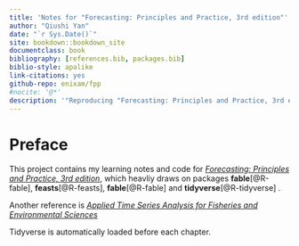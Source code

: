 ```yaml
--- 
title: 'Notes for "Forecasting: Principles and Practice, 3rd edition"'
author: "Qiushi Yan"
date: "`r Sys.Date()`"
site: bookdown::bookdown_site
documentclass: book
bibliography: [references.bib, packages.bib]
biblio-style: apalike
link-citations: yes
github-repo: enixam/fpp
#nocite: '@*'
description: '"Reproducing "Forecasting: Principles and Practice, 3rd edition"'
---
```


# Preface {-}

This project contains my learning notes and code for [*Forecasting: Principles and Practice, 3rd edition*](https://otexts.com/fpp3/), which heavliy draws on packages **fable**[@R-fable], **feasts**[@R-feasts], **fable**[@R-fable] and **tidyverse**[@R-tidyverse] .  

Another reference is [*Applied Time Series Analysis for Fisheries and Environmental Sciences*](https://nwfsc-timeseries.github.io/atsa-labs/)  

Tidyverse is automatically loaded before each chapter.  

